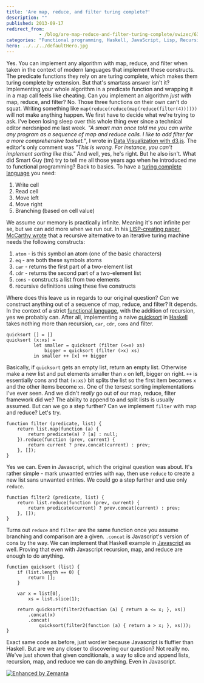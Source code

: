 ```yaml
---
title: 'Are map, reduce, and filter turing complete?'
description: ""
published: 2013-09-17
redirect_from: 
            - /blog/are-map-reduce-and-filter-turing-complete/swizec/6341
categories: "Functional programming, Haskell, JavaScript, Lisp, Recursion, Turing completeness, Uncategorized"
hero: ../../../defaultHero.jpg
---
```

Yes. You can implement any algorithm with map, reduce, and filter when taken in the context of modern languages that implement these constructs. The predicate functions they rely on are turing complete, which makes them turing complete by extension. But that's smartass answer isn't it? Implementing your whole algorithm in a predicate function and wrapping it in a map call feels like cheating. Can you implement an algorithm _just_ with map, reduce, and filter? No. Those three functions on their own can't do squat. Writing something like `map(reduce(reduce(map(reduce(filter(4))))))` will not make anything happen. We first have to decide what we're trying to ask. I've been losing sleep over this whole thing ever since a technical editor nerdsniped me last week. _"A smart man once told me you can write any program as a sequence of map and reduce calls. I like to add filter for a more comprehensive toolset."_, I wrote in [Data Visualization with d3.js](http://www.packtpub.com/data-visualization-with-d3js/book). The editor's only comment was _"This is wrong. For instance, you can't implement sorting like this."_ And well, yes, he's right. But he also isn't. What did Smart Guy (tm) try to tell me all those years ago when he introduced me to functional programming? Back to basics. To have a [turing complete language](http://en.wikipedia.org/wiki/Turing_completeness "Turing completeness") you need:

1. Write cell
2. Read cell
3. Move left
4. Move right
5. Branching (based on cell value)

We assume our memory is practically infinite. Meaning it's not infinite per se, but we can add more when we run out. In his [LISP-creating paper, McCarthy wrote](http://swizec.com/blog/the-birth-of-lisp-a-summary-of-john-mccarthys-original-paper/swizec/5075) that a recursive alternative to an iterative turing machine needs the following constructs:

1. `atom` - is this symbol an atom (one of the basic characters)
2. `eq` - are both these symbols atoms
3. `car` - returns the first part of a two-element list
4. `cdr` - returns the second part of a two-element list
5. `cons` - constructs a list from two elements
6. recursive definitions using these five constructs

Where does this leave us in regards to our original question? _Can_ we construct anything out of a sequence of map, reduce, and filter? It depends. In the context of a strict [functional language](http://en.wikipedia.org/wiki/Functional_programming "Functional programming"), with the addition of recursion, yes we probably can. After all, implementing a naive [quicksort](http://en.wikipedia.org/wiki/Quicksort "Quicksort") in [Haskell](http://haskell.org "Haskell (programming language)") takes nothing more than recursion, `car`, `cdr`, `cons` and filter.

```
quicksort [] = []
quicksort (x:xs) =
          let smaller = quicksort (filter (<=x) xs)
              bigger = quicksort (filter (>x) xs)
          in smaller ++ [x] ++ bigger
```

Basically, if `quicksort` gets an empty list, return an empty list. Otherwise make a new list and put elements smaller than `x` on left, bigger on right. `++` is essentially cons and that `(x:xs)` bit splits the list so the first item becomes `x` and the other items become `xs`. One of the tersest sorting implementations I've ever seen. And we didn't _really_ go out of our map, reduce, filter framework did we? The ability to append to and split lists is usually assumed. But can we go a step further? Can we implement `filter` with map and reduce? Let's try.

```
function filter (predicate, list) {
    return list.map(function (a) {
        return predicate(a) ? [a] : null;
    }).reduce(function (prev, current) {
        return current ? prev.concat(current) : prev;
    }, []);
}
```

Yes we can. Even in Javascript, which the original question was about. It's rather simple - mark unwanted entries with `map`, then use `reduce` to create a new list sans unwanted entries. We could go a step further and use only `reduce`.

```
function filter2 (predicate, list) {
    return list.reduce(function (prev, current) {
        return predicate(current) ? prev.concat(current) : prev;
    }, []);
}
```

Turns out `reduce` and `filter` are the same function once you assume branching and comparison are a given. `.concat` is Javascript's version of cons by the way. We can implement that Haskell example in [Javascript](http://en.wikipedia.org/wiki/JavaScript "JavaScript") as well. Proving that even with Javascript recursion, map, and reduce are enough to do anything.

```
function quicksort (list) {
    if (list.length == 0) {
        return [];
    }

    var x = list[0],
        xs = list.slice(1);

    return quicksort(filter2(function (a) { return a <= x; }, xs))
        .concat(x)
        .concat(
            quicksort(filter2(function (a) { return a > x; }, xs)));
}
```

Exact same code as before, just wordier because Javascript is fluffier than Haskell. But are we any closer to discovering our question? Not really no. We've just shown that given conditionals, a way to slice and append lists, recursion, map, and reduce we can do anything. Even in Javascript.

[![Enhanced by Zemanta](http://img.zemanta.com/zemified_e.png?x-id=5af887dc-447d-4f5a-98dc-08047cfee16f)](http://www.zemanta.com/?px "Enhanced by Zemanta")
